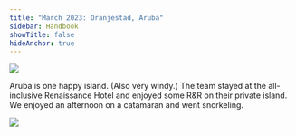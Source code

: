 ```yaml
---
title: "March 2023: Oranjestad, Aruba"
sidebar: Handbook
showTitle: false
hideAnchor: true
---
```


<!-- Temp, until it's added correctly below -->
![](../../../images/offsites/2023-aruba/offsite-badge-2023-aruba.png)

<OffsiteHeader 
  badge="../../../images/offsites/2023-aruba/offsite-badge-2023-aruba.png"
  location="Oranjestad, Aruba" 
  date="March 2023" 
  team="Whole company" 
/>

<OffsiteDescription>
Aruba is one happy island. (Also very windy.) The team stayed at the all-inclusive Renaissance Hotel and enjoyed some R&R on their private island. We enjoyed an afternoon on a catamaran and went snorkeling.
</OffsiteDescription>

<OffsiteAttendees count="28" />

<OffsitePhotos />

<!-- Temp, until it's added correctly above -->
![](../../../images/offsites/2023-aruba/photos/PXL_20230327_193403662.MP.jpg)

<OffsiteHackathons>
  <OffsiteHackathonsItem name="Event-based automations" url="#" />
  <OffsiteHackathonsItem name="Hedgehog mode for Toolbar" url="#" />
  <OffsiteHackathonsItem name="Beta feature opt-in" url="#" />
  <OffsiteHackathonsItem name="Multi-tenant data warehouse" url="#" />
  <OffsiteHackathonsItem name="AI docs chatbot" url="#" />
  <OffsiteHackathonsItem name="User-facing bug report portal" url="#" />
  <OffsiteHackathonsItem name="Dashboard templates" url="#" />
  <OffsiteHackathonsItem name="ClickHouse manager" url="#" />
</OffsiteHackathons>

<OffsiteMerch>
  <OffsiteMerchItem name="Beach towel" image="/contents/images/offsites/2023-aruba/merch/aruba-towel.png" />
  <OffsiteMerchItem name="Tote bag" image="/contents/images/offsites/2023-aruba/merch/aruba-tote.png" />
  <OffsiteMerchItem name="Laptop stickers" image="/contents/images/offsites/2023-aruba/merch/aruba-stickers.png" />
</OffsiteMerch>

